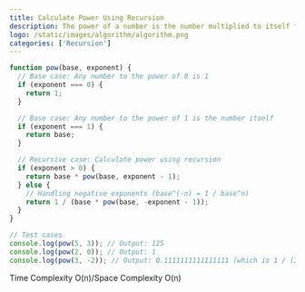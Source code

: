 ```yaml
---
title: Calculate Power Using Recursion
description: The power of a number is the number multiplied to itself for the number of times it has been raised to
logo: /static/images/algorithm/algorithm.png
categories: ['Recursion']
---
```


```js
function pow(base, exponent) {
  // Base case: Any number to the power of 0 is 1
  if (exponent === 0) {
    return 1;
  }

  // Base case: Any number to the power of 1 is the number itself
  if (exponent === 1) {
    return base;
  }

  // Recursive case: Calculate power using recursion
  if (exponent > 0) {
    return base * pow(base, exponent - 1);
  } else {
    // Handling negative exponents (base^(-n) = 1 / base^n)
    return 1 / (base * pow(base, -exponent - 1));
  }
}

// Test cases
console.log(pow(5, 3)); // Output: 125
console.log(pow(2, 0)); // Output: 1
console.log(pow(3, -2)); // Output: 0.1111111111111111 (which is 1 / (3^2))
```

Time Complexity O(n)/Space Complexity O(n)
